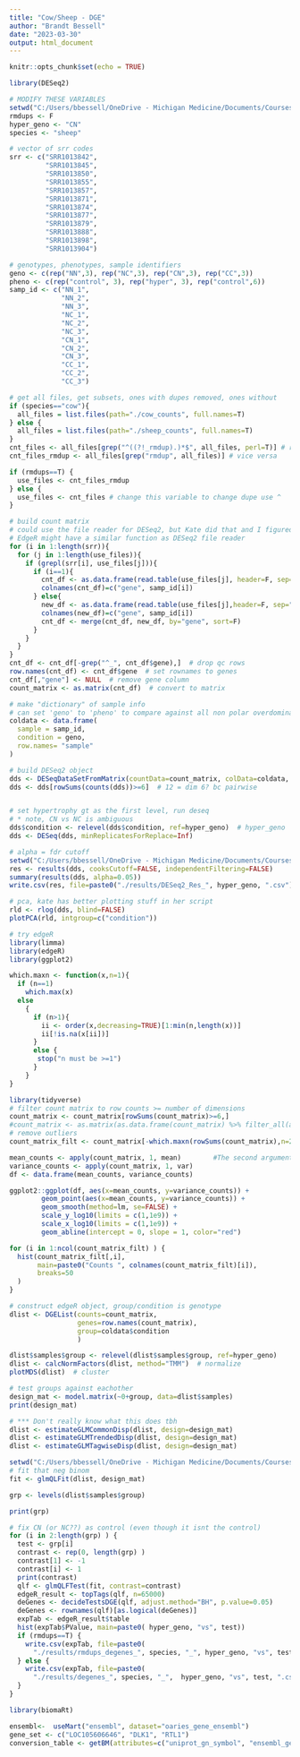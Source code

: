```yaml
---
title: "Cow/Sheep - DGE"
author: "Brandt Bessell"
date: "2023-03-30"
output: html_document
---
```


```r
knitr::opts_chunk$set(echo = TRUE)
```

```r
library(DESeq2)
```

```r
# MODIFY THESE VARIABLES
setwd("C:/Users/bbessell/OneDrive - Michigan Medicine/Documents/Courses/BIOINF545/project/DGE")
rmdups <- F
hyper_geno <- "CN"
species <- "sheep"

# vector of srr codes
srr <- c("SRR1013842",
         "SRR1013845",
         "SRR1013850",
         "SRR1013855",
         "SRR1013857",
         "SRR1013871",
         "SRR1013874",
         "SRR1013877",
         "SRR1013879",
         "SRR1013888",
         "SRR1013898",
         "SRR1013904")

# genotypes, phenotypes, sample identifiers
geno <- c(rep("NN",3), rep("NC",3), rep("CN",3), rep("CC",3))
pheno <- c(rep("control", 3), rep("hyper", 3), rep("control",6))
samp_id <- c("NN_1",
             "NN_2",
             "NN_3",
             "NC_1",
             "NC_2",
             "NC_3",
             "CN_1",
             "CN_2",
             "CN_3",
             "CC_1",
             "CC_2",
             "CC_3")

# get all files, get subsets, ones with dupes removed, ones without
if (species=="cow"){
  all_files = list.files(path="./cow_counts", full.names=T)
} else {
  all_files = list.files(path="./sheep_counts", full.names=T)
}
cnt_files <- all_files[grep("^((?!_rmdup).)*$", all_files, perl=T)] # regex searches NOT contains '_rmdup'
cnt_files_rmdup <- all_files[grep("rmdup", all_files)] # vice versa

if (rmdups==T) {
  use_files <- cnt_files_rmdup
} else {
  use_files <- cnt_files # change this variable to change dupe use ^
}

# build count matrix
# could use the file reader for DESeq2, but Kate did that and I figured I'd do this way. 
# EdgeR might have a similar function as DESeq2 file reader
for (i in 1:length(srr)){
  for (j in 1:length(use_files)){
    if (grepl(srr[i], use_files[j])){
      if (i==1){
        cnt_df <- as.data.frame(read.table(use_files[j], header=F, sep="\t"))
        colnames(cnt_df)=c("gene", samp_id[i])
      } else{
        new_df <- as.data.frame(read.table(use_files[j],header=F, sep="\t"), col.names=c("gene",samp_id[i]))
        colnames(new_df)=c("gene", samp_id[i])
        cnt_df <- merge(cnt_df, new_df, by="gene", sort=F)
      }
    }
  }
}
cnt_df <- cnt_df[-grep("^_", cnt_df$gene),]  # drop qc rows
row.names(cnt_df) <- cnt_df$gene  # set rownames to genes
cnt_df[,"gene"] <- NULL  # remove gene column
count_matrix <- as.matrix(cnt_df)  # convert to matrix
```


```r
# make "dictionary" of sample info
# can set 'geno' to 'pheno' to compare against all non polar overdominant as one group
coldata <- data.frame(
  sample = samp_id,
  condition = geno, 
  row.names= "sample"
)
```

```r
# build DESeq2 object
dds <- DESeqDataSetFromMatrix(countData=count_matrix, colData=coldata, design = ~ condition)
dds <- dds[rowSums(counts(dds))>=6]  # 12 = dim 6? bc pairwise


# set hypertrophy gt as the first level, run deseq
# * note, CN vs NC is ambiguous
dds$condition <- relevel(dds$condition, ref=hyper_geno)  # hyper_geno
dds <- DESeq(dds, minReplicatesForReplace=Inf)
```

```r
# alpha = fdr cutoff
setwd("C:/Users/bbessell/OneDrive - Michigan Medicine/Documents/Courses/BIOINF545/project/DGE")
res <- results(dds, cooksCutoff=FALSE, independentFiltering=FALSE)
summary(results(dds, alpha=0.05))
write.csv(res, file=paste0("./results/DESeq2_Res_", hyper_geno, ".csv"))
```

```r
# pca, kate has better plotting stuff in her script
rld <- rlog(dds, blind=FALSE)
plotPCA(rld, intgroup=c("condition"))
```



```r
# try edgeR
library(limma)
library(edgeR)
library(ggplot2)
```
```r
which.maxn <- function(x,n=1){
  if (n==1)
    which.max(x)
  else
    {
      if (n>1){
        ii <- order(x,decreasing=TRUE)[1:min(n,length(x))]
        ii[!is.na(x[ii])]
      }
      else {
       stop("n must be >=1")
      }
    }
}
```


```r
library(tidyverse)
# filter count matrix to row counts >= number of dimensions
count_matrix <- count_matrix[rowSums(count_matrix)>=6,]
#count_matrix <- as.matrix(as.data.frame(count_matrix) %>% filter_all(all_vars(.>0)))
# remove outliers
count_matrix_filt <- count_matrix[-which.maxn(rowSums(count_matrix),n=2000),]
```

```r
mean_counts <- apply(count_matrix, 1, mean)        #The second argument '1' of 'apply' function indicates the function being applied to rows. Use '2' if applied to columns 
variance_counts <- apply(count_matrix, 1, var)
df <- data.frame(mean_counts, variance_counts)

ggplot2::ggplot(df, aes(x=mean_counts, y=variance_counts)) +
        geom_point(aes(x=mean_counts, y=variance_counts)) + 
        geom_smooth(method=lm, se=FALSE) +
        scale_y_log10(limits = c(1,1e9)) +
        scale_x_log10(limits = c(1,1e9)) +
        geom_abline(intercept = 0, slope = 1, color="red")
```

```r

for (i in 1:ncol(count_matrix_filt) ) {
  hist(count_matrix_filt[,i],
       main=paste0("Counts ", colnames(count_matrix_filt)[i]),
       breaks=50
  )
}
```

```r

# construct edgeR object, group/condition is genotype
dlist <- DGEList(counts=count_matrix, 
                 genes=row.names(count_matrix),
                 group=coldata$condition
                 )

dlist$samples$group <- relevel(dlist$samples$group, ref=hyper_geno)
dlist <- calcNormFactors(dlist, method="TMM")  # normalize
plotMDS(dlist)  # cluster
```


```r
# test groups against eachother
design_mat <- model.matrix(~0+group, data=dlist$samples)
print(design_mat)

# *** Don't really know what this does tbh
dlist <- estimateGLMCommonDisp(dlist, design=design_mat)
dlist <- estimateGLMTrendedDisp(dlist, design=design_mat)
dlist <- estimateGLMTagwiseDisp(dlist, design=design_mat)
```

```r

setwd("C:/Users/bbessell/OneDrive - Michigan Medicine/Documents/Courses/BIOINF545/project/DGE")
# fit that neg binom
fit <- glmQLFit(dlist, design_mat)

grp <- levels(dlist$samples$group)

print(grp)

# fix CN (or NC??) as control (even though it isnt the control)
for (i in 2:length(grp) ) {
  test <- grp[i]
  contrast <- rep(0, length(grp) )
  contrast[1] <- -1
  contrast[i] <- 1
  print(contrast)
  qlf <- glmQLFTest(fit, contrast=contrast)
  edgeR_result <- topTags(qlf, n=65000)
  deGenes <- decideTestsDGE(qlf, adjust.method="BH", p.value=0.05)
  deGenes <- rownames(qlf)[as.logical(deGenes)]
  expTab <- edgeR_result$table
  hist(expTab$PValue, main=paste0( hyper_geno, "vs", test))
  if (rmdups==T) {
    write.csv(expTab, file=paste0(
      "./results/rmdups_degenes_", species, "_", hyper_geno, "vs", test, ".csv"))
  } else {
    write.csv(expTab, file=paste0(
      "./results/degenes_", species, "_",  hyper_geno, "vs", test, ".csv"))
  }
}
```

```r
library(biomaRt)
```
```r
ensembl<-  useMart("ensembl", dataset="oaries_gene_ensembl")
gene_set <- c("LOC105606646", "DLK1", "RTL1")
conversion_table <- getBM(attributes=c("uniprot_gn_symbol", "ensembl_gene_id"), filters = "uniprot_gn_symbol", values = gene_set, mart= ensembl)

```


